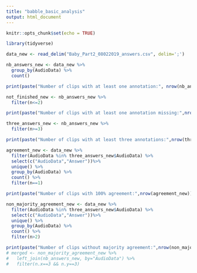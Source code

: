 ```yaml
---
title: "babble_basic_analysis"
output: html_document
---
```


```r
knitr::opts_chunk$set(echo = TRUE)
```


```r
library(tidyverse)

data_new <- read_delim("Baby_Part2_08022019_answers.csv", delim=';')

```

```r
nb_answers_new <- data_new %>%
  group_by(AudioData) %>%
  count()

print(paste("Number of clips with at least one annotation:", nrow(nb_answers_new)))

not_finished_new <- nb_answers_new %>%
  filter(n<=2)

print(paste("Number of clips with at least one annotation missing:",nrow(not_finished_new)))

three_answers_new <- nb_answers_new %>%
  filter(n>=3)

print(paste("Number of clips with at least three annotations:",nrow(three_answers_new)))

agreement_new <- data_new %>%
  filter(AudioData %in% three_answers_new$AudioData) %>%
  select(c("AudioData","Answer"))%>%
  unique() %>%
  group_by(AudioData) %>%
  count() %>%
  filter(n==1)

print(paste("Number of clips with 100% agreement:",nrow(agreement_new)))

non_majority_agreement_new <- data_new %>%
  filter(AudioData %in% three_answers_new$AudioData) %>%
  select(c("AudioData","Answer"))%>%
  unique() %>%
  group_by(AudioData) %>%
  count() %>%
  filter(n>2)

print(paste("Number of clips without majority agreement:",nrow(non_majority_agreement_new)))
# merged <- non_majority_agreement_new %>%
#   left_join(nb_answers_new, by="AudioData") %>%
#   filter(n.x==3 && n.y==3)

```